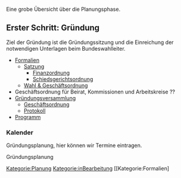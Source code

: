 Eine grobe Übersicht über die Planungsphase.

== Erster Schritt: Gründung ==

Ziel der Gründung ist die Gründungssitzung und die Einreichung der notwendigen Unterlagen beim Bundeswahlleiter.

* [[Formalien]]
** [[Satzung]]
***[[Satzung#Abschnitt_B:_Finanzordnung|Finanzordnung]]
***[[Satzung#Abschnitt_C:_Schiedsgerichtsordnung|Schiedsgerichtsordnung]]
**[[Go|Wahl & Geschäftsordnung]]
*Geschäftsordnung für Beirat, Kommissionen und Arbeitskreise ??
* [[Gründungsversammlung]]
** [[Geschäftsordnung]]
** [[Protokoll]]
*[[Programm]]

=== Kalender ===

Gründungsplanung, hier können wir Termine eintragen.

<mscalendar>Gründungsplanung</mscalendar>


[[Kategorie:Planung]]
[[Kategorie:inBearbeitung]]
[[Kategorie:Formalien]